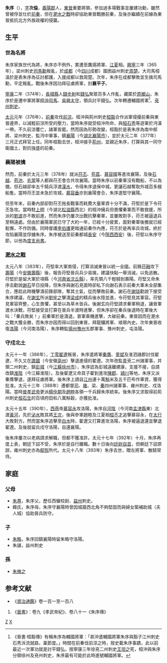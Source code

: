 '''朱序'''（{{bd|？||393年|catIdx=Z}}），[[表字|字]]'''次倫'''，[[義陽郡|義陽郡]]人，[[東晉|東晉]]重要將領，參加過多場戰事並屢建功勳，雖然曾被俘並仕於[[前秦|前秦]]，但在[[淝水之戰|淝水之戰]]時卻協助東晉戰勝前秦，及後亦繼續在前線為東晉抵抗北方外族政權的侵襲。

==生平==
=== 世為名將 ===
朱序家族世代為將，朱序亦不例外，累遷至鷹揚將軍、[[江夏|江夏]]相。[[興寧_(東晉)|興寧]]三年（365年），梁州刺史[[司馬勳|司馬勳]]叛亂，於[[成都|成都]]（今[[四川|四川]]成都）圍困益州刺史[[周楚|周楚]]。大司馬桓溫於是表朱序為征討都護，入援成都以救周楚。次年，朱序在成都擊敗並生擒司馬勳，平定叛亂。戰後朱序因功拜征虜將軍，封'''襄平子'''。

[[寧康|寧康]]二年（374年），[[長城縣|長城縣]]人[[錢步射|錢步射]]和[[錢弘|錢弘]]聚眾百多人作亂，藏匿於[[原鄉山|原鄉山]]，朱序於是遷中軍將軍[[桓沖|桓沖]][[司馬|司馬]]、[[吳興|吳興]][[太守|太守]]，領兵討平錢弘。次年轉遷輔國將軍<ref>《晉書·桓豁傳》有稱朱序為輔國將軍：「弟沖遣輔國將軍朱序與豁子江州刺史石秀泝流就路，稟節度。」時間在前秦伐前涼之時，按史載朱序事蹟，此以前最近一次軍功就是討平錢弘，按寧康三年徐兗二州刺史[[王坦之|王坦之]]死，桓沖與朱序分領徐州及兗州刺史，朱序最有可能於此時進號輔國將軍。</ref>、[[兗州|兗州]][[刺史|刺史]]。

[[太元_(東晉)|太元]]元年（376年），[[前秦|前秦]]攻伐[[前涼|前涼]]，桓沖與荊州刺史[[桓豁|桓豁]]合作派軍侵擾前秦與東晉邊界，以減輕前涼所受的壓力，當時朱序就受桓沖所命，與[[桓石秀|桓石秀]]等遊軍於沔漢一帶。不久前涼覆亡，諸軍皆罷。然而因為形勢改變，桓豁於是表朱序為南中郎將、梁州刺史、監沔中軍事，鎮[[襄陽|襄陽]]（今[[湖北|湖北]][[襄陽市|襄陽市]]），並於太元二年（377年）三月正式拜官上任。同年桓豁去世，桓沖接手[[荊州|荊州]]，並親近朱序，打算與其一同守衞國土，對抗強盛的前秦。

=== 襄陽被擒 ===
然而，前秦於太元三年（378年）就派[[苻丕|苻丕]]、[[苟萇|苟萇]]、[[慕容暐|慕容暐]]等進攻襄陽，及後[[石越|石越]]、[[苟池|苟池]]、[[毛當|毛當]]等人都與苻丕會合共攻襄陽。當時朱序以前秦軍沒有戰船，不以為備，但石越卻率五千騎兵浮渡[[漢水|漢水]]，令得朱序退保中城，更讓石越奪取外城百多艘船隻。當時苻丕並未急於攻城，[[慕容垂|慕容垂]]亦到襄陽會合，朱序遂堅守襄陽。

但至年末，前秦內部卻對苻丕拖長戰事而耗費大量軍資十分不滿，苻堅於是下令苻丕急攻。當時駐[[上明|上明]]（今湖北[[松滋縣|松滋縣]]西北）的桓沖擁兵但畏懼秦軍而不敢救援，所派的[[劉波|劉波]]亦不敢前進，然而朱序仍屢次出戰抗擊秦軍，並屢敗對手，苻丕被逼退兵至稍遠處。但由於襄陽軍民已守了大約一年，已經十分疲累，面對秦軍後撤就已經鬆懈，不作防備。同時督護[[李伯護|李伯護]]更暗通前秦作內應，苻丕於是再率兵攻城，終於攻陷襄陽並俘擄朱序。朱序被送至前秦都城[[長安|長安]]（今[[陝西|陝西]][[西安|西安]]）後，苻堅以朱序守節，以他為[[度支尚書|度支尚書]]。

=== [[淝水之戰|淝水之戰]] ===
太元八年（383年），苻堅率大軍南侵，打算消滅東晉以統一全國。前鋒[[苻融|苻融]]攻下[[壽陽|壽陽]]（今[[安徽|安徽]][[壽縣|壽縣]]）後，報告苻堅晉兵兵少易擒，建議快點一舉消滅，以免逃散。苻堅於是留大軍於項縣（今[[河南省|河南省]][[沈丘縣|沈丘縣]]），率先領八千輕騎到壽陽。苻堅又命朱序去勸說[[謝石|謝石]]早日投降，但朱序與謝石見面時卻私下向謝石表示前秦大軍未全部集合，應趁此時機擊潰前鋒部隊，奪其士氣，從而擊敗前秦。謝石在[[謝琰|謝琰]]勸說下接受朱序建議，在[[謝玄|謝玄]]所派[[劉牢之|劉牢之]]擊潰[[梁成|梁成]]的精兵後水陸並進，令苻堅見其軍容。苻堅見軍容齊整，心生畏懼，甚至以為草木皆兵。後謝玄向苻堅請求秦軍稍退，讓晉軍渡水決戰，苻堅接受並打算在晉兵半渡時進擊，但朱序卻在秦兵後退時在軍後大叫：「秦兵敗矣！」前秦軍於是潰退，晉軍乘機進擊，大破前秦。東晉因而在淝水之戰大獲全勝，而朱序亦因而得以回到東晉，拜龍驤將軍、琅琊內史。次年東晉收復[[洛陽|洛陽]]（今河南洛陽），朱序轉監[[揚州_(古代)|揚州]][[豫州|豫州]]五郡軍事、豫州刺史，屯洛陽。

=== 守戍北土 ===
太元十一年（386年），[[丁零|丁零]][[翟遼|翟遼]]叛晉，朱序遣將軍[[秦膺|秦膺]]、[[童斌|童斌]]及淮泗諸郡討伐翟遼，不久又在[[譙國|譙國]]（今安徽[[亳州|亳州]]）擊退進侵的翟遼。次年改監[[青州_(古代)|青]]兗二州諸軍事，并領二州刺史，鎮[[彭城|彭城]]（今[[江蘇|江蘇]][[徐州市|徐州市]]），朱序認為彭城遠離建康，支援不接，自請改鎮[[淮陰|淮陰]]（今江蘇淮陰）。及後翟遼又命其子翟釗進攻[[陳郡|陳郡]]、[[潁川|潁川]]等地，朱序又派秦膺擊退，遂拜征虜將軍。後朱序上請自[[江州|江州]]運十萬[[斛|斛]]米及五千匹布作軍資，獲得批准。太元十三年（388年）遷都督[[司州|司]]、[[雍州|雍]]、梁、[[秦州|秦]]四州諸軍事、雍州刺史、戍洛陽。當時[[晉孝武帝|晉孝武帝]]更派[[楊佺期|楊佺期]]及[[趙睦|趙睦]]各領一千兵歸朱序統率。後朱序又求取得前荊州刺史[[桓石生|桓石生]]的百頃府田和八萬斛穀，亦獲批准。

太元十五年（390年），[[西燕|西燕]]帝[[慕容永|慕容永]]攻洛陽，朱序自[[河陰|河陰]]（今河南[[孟津縣|孟津縣]]東）北渡[[黃河|黃河]]，先於[[泌水|泌水]]敗其將[[王次|王次]]，後與參軍趙睦及江夏相[[桓不才|桓不才]]追擊慕容永，在[[太行|太行]]大敗對方。然而當朱序追擊至[[白水|白水]]時，翟遼又打算進攻洛陽，朱序被逼退還並擊退翟遼。及後就留兵戍守洛陽，自還襄陽。

後朱序屢次以老病請求解職，但都不獲准許。太元十七年（392年）十月，朱序再度上表，朝廷下詔不受，朱序於是自行離職。數十日後向[[廷尉|廷尉]][[自首|自首]]，但朝廷下詔原諒，雍州刺史亦為[[郗恢|郗恢]]所代。太元十八年（393年）朱序去世，贈左將軍、散騎常侍。

== 家庭 ==
=== 父母 ===
*[[朱燾|朱燾]]，朱序父，歷任西蠻校尉、[[益州|益州]]刺史。
*韓氏，朱序母，朱序守襄陽時曾因城牆西北角不夠堅固而與婦女築補助城（夫人城）協助晉兵防守。
=== 子 ===
*[[朱略|朱略]]，朱序回鎮襄陽時留朱略守洛陽。
*朱諶，益州刺史

===孫===
*[[朱脩之|朱脩之]]

==参考文献==
*《[[資治通鑑|資治通鑑]]》卷一百一至一百八
#《[[晉書|晉書]]》：卷九《孝武帝紀》、卷八十一《朱序傳》
{{reflist}}


[[Category:晋朝军事人物|Z]]
[[Category:朱姓|X]]